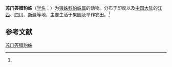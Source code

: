 {{Speciesbox
| name = 苏门答腊豹蛛
| status = 
| status_system = 
| image = 
| genus = Pardosa
| species = sumatrana
| authority = (Thorell, 1890)<ref name='id13904'>{{cite web| url =http://www.bioinfo.cn/db05/BjdwSpecies.php?action=view&id=13904| title =苏门答腊豹蛛| work =《中国动物物种编目数据库》| publisher =中国科学院微生物研究所| author =中国科学院动物研究所| accessdate =2009-04-28| deadurl =yes| archiveurl =https://web.archive.org/web/20160305035326/http://www.bioinfo.cn/db05/BjdwSpecies.php?action=view&id=13904| archivedate =2016-03-05}}</ref>
}}

'''苏门答腊豹蛛'''（[[学名|学名]]：{{lang|la|''Pardosa sumatrana''}}）为[[狼蛛科|狼蛛科]][[豹蛛属|豹蛛属]]的动物。分布于印度以及[[中国大陆|中国大陆]]的[[江西|江西]]、[[四川|四川]]、[[新疆|新疆]]等地，主要生活于果园及旱作农田。<ref name='id13904'/>

== 参考文献 ==
{{reflist}}

{{Wikispecies|Pardosa sumatrana}}
{{Taxonbar|from=Q2267312}}

[[Category:豹蛛属|苏门答腊豹蛛]]


{{蜘蛛小作品}}